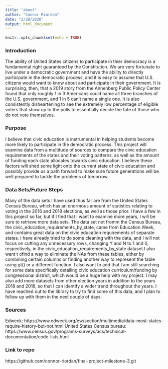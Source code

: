 ```yaml
---
title: "about"
author: "Connor Riordan"
date: "2/28/2020"
output: html_document
---
```


```r
knitr::opts_chunk$set(echo = TRUE)
```

### Introduction 

The ability of United States citizens to participate in thier democracy is a fundamental right guaranteed by the Constitution. We are very fortunate to live under a democratic government and have the ability to directly participate in the democratic process, and it is easy to assume that U.S. citizens would want to know about and participate in their government. It is surprising, then, that a 2019 story from the Annenberg Public Policy Center found that only roughly 1 in 3 Americans could name all three branches of the U.S. government, and 1 in 5 can't name a single one. It is also consistently disheartening to see the extremely low percentage of eligible voters that show up to the polls to essentially decide the fate of those who do not vote themselves.

### Purpose

I believe that civic education is instrumental in helping students become more likely to participate in the democratic process. This project will examine data from a multitude of sources to compare the civic education requirements of the states and their voting patterns, as well as the amount of funding each state allocates towards civic education. I believe these factors will shed some light onto the current state of civic education and possibly provide us a path forward to make sure future generations will be well prepared to tackle the problems of tomorrow.

### Data Sets/Future Steps
Many of the data sets I have used thus far are from the United States Census Bureau, which has an enormous amount of statistics relating to voting in the 2016 and 2018 elections, as well as those prior. I have a few in this project so far, but if I find that I want to examine more years, I will be sure to retrieve more data sets. The data set not fromm the Census Bureau, the civic_education_requirements_by_state, came from Education Week, and contains great data on the civic education requirements of separate states. I have already tried to do some cleaning with the data, and I will not focus on cutting any unnecessary rows, changing Y and N to 1 and 0, respectively, in the civic_education_requirements_by_state dataset.I also want t ofind a way to eliminate the NAs from these tables, either by combining certain columns or finding another way to represent the table using gt() or a different function. I also want to add that I am still searching for some data specifically detailing civic education curriculum/funding by congressional district, which would be a huge help with my project. I may also add more datasets from other election years in addition to the years 2018 and 2016, so that I can identify a wider trend throughout the years. I have reached out to the library to try to find some of this data, and I plan to follow up with them in the next couple of days.

### Sources
Edweek: https://www.edweek.org/ew/section/multimedia/data-most-states-require-history-but-not.html
United States Census bureau: https://www.census.gov/programs-surveys/acs/technical-documentation/code-lists.html

### Link to repo
https://github.com/connor-riordan/final-project-milestone-3.git